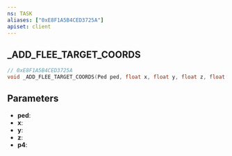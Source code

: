 ```yaml
---
ns: TASK
aliases: ["0xE8F1A5B4CED3725A"]
apiset: client
---
```

## _ADD_FLEE_TARGET_COORDS

```c
// 0xE8F1A5B4CED3725A
void _ADD_FLEE_TARGET_COORDS(Ped ped, float x, float y, float z, float p4);
```


## Parameters
* **ped**:
* **x**:
* **y**:
* **z**:
* **p4**: